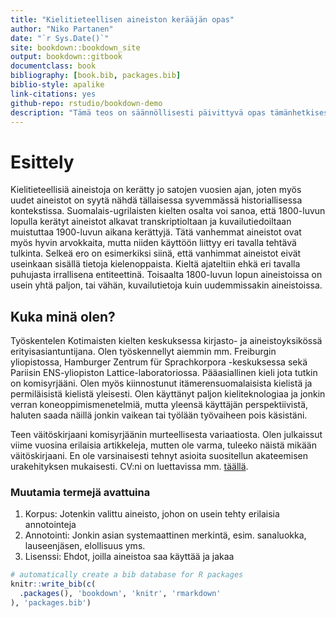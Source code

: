 ```yaml
--- 
title: "Kielitieteellisen aineiston kerääjän opas"
author: "Niko Partanen"
date: "`r Sys.Date()`"
site: bookdown::bookdown_site
output: bookdown::gitbook
documentclass: book
bibliography: [book.bib, packages.bib]
biblio-style: apalike
link-citations: yes
github-repo: rstudio/bookdown-demo
description: "Tämä teos on säännöllisesti päivittyvä opas tämänhetkisestä ymmärryksestämme kielitieteellisten aineistojen keräämiseen ja tietosuojaan liittyen."
---
```


# Esittely

Kielitieteellisiä aineistoja on kerätty jo satojen vuosien ajan, joten myös uudet aineistot on syytä nähdä tällaisessa syvemmässä historiallisessa kontekstissa. Suomalais-ugrilaisten kielten osalta voi sanoa, että 1800-luvun lopulla kerätyt aineistot alkavat transkriptioltaan ja kuvailutiedoiltaan muistuttaa 1900-luvun aikana kerättyjä. Tätä vanhemmat aineistot ovat myös hyvin arvokkaita, mutta niiden käyttöön liittyy eri tavalla tehtävä tulkinta. Selkeä ero on esimerkiksi siinä, että vanhimmat aineistot eivät useinkaan sisällä tietoja kielenoppaista. Kieltä ajateltiin ehkä eri tavalla puhujasta irrallisena entiteettinä. Toisaalta 1800-luvun lopun aineistoissa on usein yhtä paljon, tai vähän, kuvailutietoja kuin uudemmissakin aineistoissa.

## Kuka minä olen?

Työskentelen Kotimaisten kielten keskuksessa kirjasto- ja aineistoyksikössä erityisasiantuntijana. Olen työskennellyt aiemmin mm. Freiburgin yliopistossa, Hamburger Zentrum für Sprachkorpora -keskuksessa sekä Pariisin ENS-yliopiston Lattice-laboratoriossa. Pääasiallinen kieli jota tutkin on komisyrjääni. Olen myös kiinnostunut itämerensuomalaisista kielistä ja permiläisistä kielistä yleisesti. Olen käyttänyt paljon kieliteknologiaa ja jonkin verran koneoppimismenetelmiä, mutta yleensä käyttäjän perspektiivistä, haluten saada näillä jonkin vaikean tai työlään työvaiheen pois käsistäni.

Teen väitöskirjaani komisyrjäänin murteellisesta variaatiosta. Olen julkaissut viime vuosina erilaisia artikkeleja, mutten ole varma, tuleeko näistä mikään väitöskirjaani. En ole varsinaisesti tehnyt asioita suositellun akateemisen urakehityksen mukaisesti. CV:ni on luettavissa mm. [täällä](https://github.com/nikopartanen/cv/blob/master/niko_partanen_cv_fin.pdf).

### Muutamia termejä avattuina

1. Korpus: Jotenkin valittu aineisto, johon on usein tehty erilaisia annotointeja
2. Annotointi: Jonkin asian systemaattinen merkintä, esim. sanaluokka, lauseenjäsen, elollisuus yms.
3. Lisenssi: Ehdot, joilla aineistoa saa käyttää ja jakaa

```r
# automatically create a bib database for R packages
knitr::write_bib(c(
  .packages(), 'bookdown', 'knitr', 'rmarkdown'
), 'packages.bib')
```
